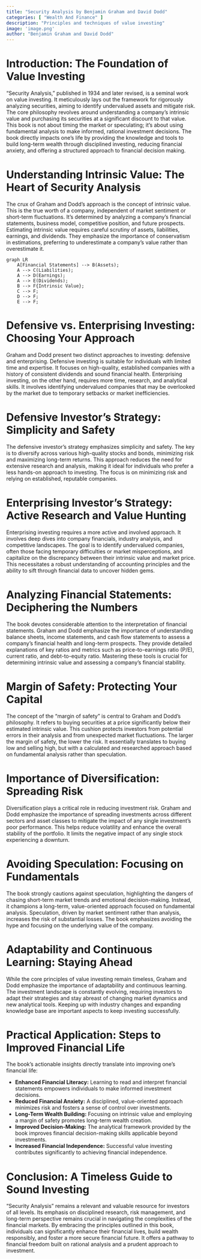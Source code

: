 ```yaml
---
title: "Security Analysis by Benjamin Graham and David Dodd"
categories: [ "Wealth And Finance" ]
description: "Principles and techniques of value investing"
image: 'image.png'
author: "Benjamin Graham and David Dodd"
---
```

# Introduction: The Foundation of Value Investing

"Security Analysis," published in 1934 and later revised, is a seminal work on value investing.  It meticulously lays out the framework for rigorously analyzing securities, aiming to identify undervalued assets and mitigate risk.  The core philosophy revolves around understanding a company's intrinsic value and purchasing its securities at a significant discount to that value.  This book is not about timing the market or speculating; it's about using fundamental analysis to make informed, rational investment decisions. The book directly impacts one's life by providing the knowledge and tools to build long-term wealth through disciplined investing, reducing financial anxiety, and offering a structured approach to financial decision making.


#  Understanding Intrinsic Value: The Heart of Security Analysis

The crux of Graham and Dodd's approach is the concept of intrinsic value. This is the true worth of a company, independent of market sentiment or short-term fluctuations. It's determined by analyzing a company's financial statements, business model, competitive position, and future prospects.  Estimating intrinsic value requires careful scrutiny of assets, liabilities, earnings, and dividends. They emphasize the importance of  conservatism in estimations,  preferring to underestimate a company's value rather than overestimate it.

```mermaid
graph LR
    A[Financial Statements] --> B(Assets);
    A --> C(Liabilities);
    A --> D(Earnings);
    A --> E(Dividends);
    B --> F{Intrinsic Value};
    C --> F;
    D --> F;
    E --> F;
```

# Defensive vs. Enterprising Investing: Choosing Your Approach

Graham and Dodd present two distinct approaches to investing: defensive and enterprising.  Defensive investing is suitable for individuals with limited time and expertise.  It focuses on high-quality, established companies with a history of consistent dividends and sound financial health.  Enterprising investing, on the other hand, requires more time, research, and analytical skills. It involves identifying undervalued companies that may be overlooked by the market due to temporary setbacks or market inefficiencies.


# Defensive Investor's Strategy: Simplicity and Safety

The defensive investor's strategy emphasizes simplicity and safety. The key is to diversify across various high-quality stocks and bonds, minimizing risk and maximizing long-term returns.  This approach reduces the need for extensive research and analysis, making it ideal for individuals who prefer a less hands-on approach to investing.  The focus is on minimizing risk and relying on established, reputable companies.


# Enterprising Investor's Strategy: Active Research and Value Hunting

Enterprising investing requires a more active and involved approach.  It involves deep dives into company financials, industry analysis, and competitive landscapes.  The goal is to identify undervalued companies, often those facing temporary difficulties or market misperceptions, and capitalize on the discrepancy between their intrinsic value and market price.  This necessitates a robust understanding of accounting principles and the ability to sift through financial data to uncover hidden gems.


#  Analyzing Financial Statements:  Deciphering the Numbers

The book devotes considerable attention to the interpretation of financial statements.  Graham and Dodd emphasize the importance of understanding balance sheets, income statements, and cash flow statements to assess a company's financial health and long-term prospects.  They provide detailed explanations of key ratios and metrics such as price-to-earnings ratio (P/E), current ratio, and debt-to-equity ratio.  Mastering these tools is crucial for determining intrinsic value and assessing a company’s financial stability.


#  Margin of Safety: Protecting Your Capital

The concept of the "margin of safety" is central to Graham and Dodd's philosophy.  It refers to buying securities at a price significantly below their estimated intrinsic value. This cushion protects investors from potential errors in their analysis and from unexpected market fluctuations.  The larger the margin of safety, the lower the risk. It essentially translates to buying low and selling high, but with a calculated and researched approach based on fundamental analysis rather than speculation.


#  Importance of Diversification: Spreading Risk

Diversification plays a critical role in reducing investment risk.  Graham and Dodd emphasize the importance of spreading investments across different sectors and asset classes to mitigate the impact of any single investment's poor performance.  This helps reduce volatility and enhance the overall stability of the portfolio.  It limits the negative impact of any single stock experiencing a downturn.


#  Avoiding Speculation:  Focusing on Fundamentals

The book strongly cautions against speculation, highlighting the dangers of chasing short-term market trends and emotional decision-making.  Instead, it champions a long-term, value-oriented approach focused on fundamental analysis.  Speculation, driven by market sentiment rather than analysis, increases the risk of substantial losses. The book emphasizes avoiding the hype and focusing on the underlying value of the company.


#  Adaptability and Continuous Learning: Staying Ahead

While the core principles of value investing remain timeless, Graham and Dodd emphasize the importance of adaptability and continuous learning.  The investment landscape is constantly evolving, requiring investors to adapt their strategies and stay abreast of changing market dynamics and new analytical tools.  Keeping up with industry changes and expanding knowledge base are important aspects to keep investing successfully.


#  Practical Application: Steps to Improved Financial Life

The book's actionable insights directly translate into improving one's financial life:

* **Enhanced Financial Literacy:** Learning to read and interpret financial statements empowers individuals to make informed investment decisions.
* **Reduced Financial Anxiety:** A disciplined, value-oriented approach minimizes risk and fosters a sense of control over investments.
* **Long-Term Wealth Building:**  Focusing on intrinsic value and employing a margin of safety promotes long-term wealth creation.
* **Improved Decision-Making:** The analytical framework provided by the book improves financial decision-making skills applicable beyond investments.
* **Increased Financial Independence:**  Successful value investing contributes significantly to achieving financial independence.

# Conclusion: A Timeless Guide to Sound Investing

"Security Analysis" remains a relevant and valuable resource for investors of all levels. Its emphasis on disciplined research, risk management, and long-term perspective remains crucial in navigating the complexities of the financial markets. By embracing the principles outlined in this book, individuals can significantly enhance their financial lives, build wealth responsibly, and foster a more secure financial future.  It offers a pathway to financial freedom built on rational analysis and a prudent approach to investment.

